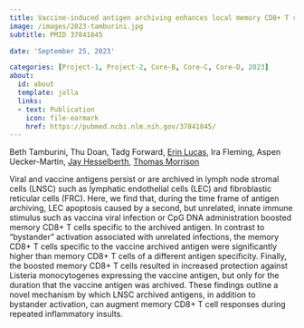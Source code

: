 ```yaml
---
title: Vaccine-induced antigen archiving enhances local memory CD8+ T cell responses following an unrelated viral infection
image: /images/2023-tamburini.jpg
subtitle: PMID 37841845

date: 'September 25, 2023'

categories: [Project-1, Project-2, Core-B, Core-C, Core-D, 2023]
about:
  id: about
  template: jolla
  links:
  - text: Publication
    icon: file-earmark
    href: https://pubmed.ncbi.nlm.nih.gov/37841845/
---
```


Beth Tamburini, Thu Doan, Tadg Forward, [Erin Lucas](http://orcid.org/0000-0001-7705-2069), Ira Fleming, Aspen Uecker-Martin, [Jay Hesselberth](https://scholar.google.com/citations?user=EnOmNEYAAAAJ), [Thomas Morrison](https://scholar.google.com/citations?user=ljkm0eMAAAAJ&hl=en&oi=ao)

Viral and vaccine antigens persist or are archived in lymph node stromal cells (LNSC) such as lymphatic endothelial cells (LEC) and fibroblastic reticular cells (FRC). Here, we find that, during the time frame of antigen archiving, LEC apoptosis caused by a second, but unrelated, innate immune stimulus such as vaccina viral infection or CpG DNA administration boosted memory CD8+ T cells specific to the archived antigen. In contrast to "bystander" activation associated with unrelated infections, the memory CD8+ T cells specific to the vaccine archived antigen were significantly higher than memory CD8+ T cells of a different antigen specificity. Finally, the boosted memory CD8+ T cells resulted in increased protection against Listeria monocytogenes expressing the vaccine antigen, but only for the duration that the vaccine antigen was archived. These findings outline a novel mechanism by which LNSC archived antigens, in addition to bystander activation, can augment memory CD8+ T cell responses during repeated inflammatory insults.
